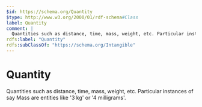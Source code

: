 ```yaml
---
$id: https://schema.org/Quantity
$type: http://www.w3.org/2000/01/rdf-schema#Class
label: Quantity
comment: |
  Quantities such as distance, time, mass, weight, etc. Particular instances of say Mass are entities like '3 kg' or '4 milligrams'.
rdfs:label: "Quantity"
rdfs:subClassOf: "https://schema.org/Intangible"
---
```


# Quantity

Quantities such as distance, time, mass, weight, etc. Particular instances of say Mass are entities like '3 kg' or '4 milligrams'.


